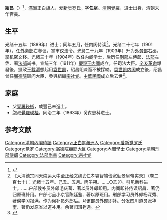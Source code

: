 {{Manchu name|[[爱新觉罗氏|爱新觉罗]]}}
'''紹昌'''（{{bd|1857年||？|}}）<ref>{{Cite book<!--|和書-->|author =爱新觉罗修谱处 |title = 爱新觉罗宗谱（戊一），p230|year = 2008|publisher =学苑出版社|isbn =}}</ref>，[[滿洲|滿洲]][[正白旗|正白旗]]人，[[爱新觉罗氏|爱新觉罗氏]]，字'''任庭'''。[[清朝|清朝]][[覺羅|覺羅]]，进士出身，清朝末年官員。

==生平==
光绪十五年（1889年）进士；同年五月，任内阁侍读<ref>《大清德宗同天崇运大中至正经文纬武仁孝睿智端俭宽勤景皇帝实录》（卷二百七十）：光绪十五年。己丑。五月。丙午朔。……○乙卯。引见新科进士。……户部候补员外郎毛庆蕃、著以员外郎即用。内阁即补侍读绍昌、著仍归原班补用。户部七品小京官陈廷鉴、著以原班用。刑部学习员外郎杨深秀、著俟学习报满。作为候补员外郎后。以该部员外郎即补。分发四川道员张华奎、著仍发原省以道补用。余著归班铨选。</ref>。光绪二十七年（1901年），任[[外务部|外务部]]右参议，掌审议法令。光緒二十九年（1903年）升为[[外务部|外务部]]右丞，掌机密文移。光緒三十年（1904年）改任内阁学士，后历任[[刑部|刑部]]左侍郎、[[法部|法部]]左丞、署[[法部|法部]]尚书。宣统三年（1911年）[[慶親王内阁|慶親王内阁]]成立，任司法大臣。[[辛亥革命|辛亥革命]]爆發後，摄政王[[載灃|載灃]]想起用[[袁世凯|袁世凯]]，绍昌阻谏而不被採納。[[袁世凯内阁|袁世凯内阁]]成立後，绍昌曾任[[弼德院|弼德院]]顾问大臣，參與組織[[宗社党|宗社党]]。[[中華民國|中華民國]]成立后去世<ref>{{Cite book<!--|和書-->|author =孙文良主編|title = 满族大辞典|year = 1990|publisher =辽宁大学出版社|isbn =}}</ref>。

==家庭==
*父[[覺羅瑛彬|覺羅瑛彬]]，咸豐己未進士。
*胞叔[[覺羅瑛桂|覺羅瑛桂]]，同治二年（1863年）癸亥恩科进士。

== 参考文献 ==
{{reflist|2}}
{{清朝人物小作品}}
{{光緒十五年己丑科殿試金榜}}
{{DEFAULTSORT:Shao紹}}
[[Category:清朝內閣侍讀|Category:清朝內閣侍讀]]
[[Category:正白旗滿洲人|Category:正白旗滿洲人]]
[[Category:爱新觉罗氏|Category:爱新觉罗氏]]
[[Category:觉罗|Category:觉罗]]
[[Category:弼德院顧問大臣|Category:弼德院顧問大臣]]
[[Category:內閣學士|Category:內閣學士]]
[[Category:清朝刑部侍郎|Category:清朝刑部侍郎]]
[[Category:法部尚書|Category:法部尚書]]
[[Category:宗社党|Category:宗社党]]
